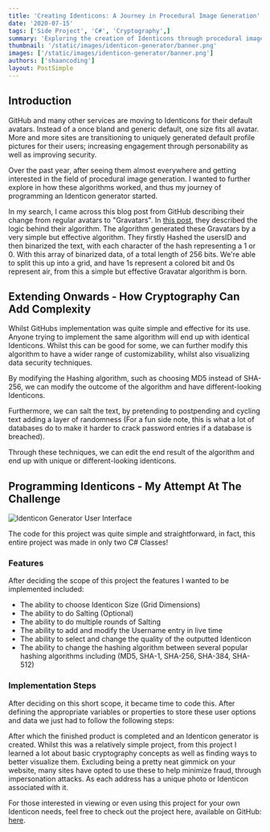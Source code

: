 ```yaml
---
title: 'Creating Identicons: A Journey in Procedural Image Generation'
date: '2020-07-15'
tags: ['Side Project', 'C#', 'Cryptography',]
summary: 'Exploring the creation of Identicons through procedural image generation and cryptographic techniques.'
thumbnail: '/static/images/identicon-generator/banner.png'
images: ['/static/images/identicon-generator/banner.png']
authors: ['shaancoding']
layout: PostSimple
---
```


## Introduction

GitHub and many other services are moving to Identicons for their default avatars. Instead of a once bland and generic default, one size fits all avatar. More and more sites are transitioning to uniquely generated default profile pictures for their users; increasing engagement through personability as well as improving security.

Over the past year, after seeing them almost everywhere and getting interested in the field of procedural image generation. I wanted to further explore in how these algorithms worked, and thus my journey of programming an Identicon generator started.

In my search, I came across this blog post from GitHub describing their change from regular avatars to "Gravatars". In [this post](https://github.blog/2013-08-14-identicons/), they described the logic behind their algorithm. The algorithm generated these Gravatars by a very simple but effective algorithm. They firstly Hashed the usersID and then binarized the text, with each character of the hash representing a 1 or 0. With this array of binarized data, of a total length of 256 bits. We're able to split this up into a grid, and have 1s represent a colored bit and 0s represent air, from this a simple but effective Gravatar algorithm is born.

## Extending Onwards - How Cryptography Can Add Complexity

Whilst GitHubs implementation was quite simple and effective for its use. Anyone trying to implement the same algorithm will end up with identical Identicons. Whilst this can be good for some, we can further modify this algorithm to have a wider range of customizability, whilst also visualizing data security techniques.

By modifying the Hashing algorithm, such as choosing MD5 instead of SHA-256, we can modify the outcome of the algorithm and have different-looking Identicons.

Furthermore, we can salt the text, by pretending to postpending and cycling text adding a layer of randomness (For a fun side note, this is what a lot of databases do to make it harder to crack password entries if a database is breached).

Through these techniques, we can edit the end result of the algorithm and end up with unique or different-looking identicons.

## Programming Identicons - My Attempt At The Challenge

![Identicon Generator User Interface](/static/images/identicon-generator/demo.gif)

The code for this project was quite simple and straightforward, in fact, this entire project was made in only two C# Classes!

### Features

After deciding the scope of this project the features I wanted to be implemented included:

- The ability to choose Identicon Size (Grid Dimensions)
- The ability to do Salting (Optional)
- The ability to do multiple rounds of Salting
- The ability to add and modify the Username entry in live time
- The ability to select and change the quality of the outputted Identicon
- The ability to change the hashing algorithm between several popular hashing algorithms including (MD5, SHA-1, SHA-256, SHA-384, SHA-512)

### Implementation Steps

After deciding on this short scope, it became time to code this. After defining the appropriate variables or properties to store these user options and data we just had to follow the following steps:

<CodeBlock src="identicon-generator/algorithm" title="Identicon Algorithm Pseudocode" language="markdown"/>

After which the finished product is completed and an Identicon generator is created. Whilst this was a relatively simple project, from this project I learned a lot about basic cryptography concepts as well as finding ways to better visualize them. Excluding being a pretty neat gimmick on your website, many sites have opted to use these to help minimize fraud, through impersonation attacks. As each address has a unique photo or Identicon associated with it.

For those interested in viewing or even using this project for your own Identicon needs, feel free to check out the project here, available on GitHub: [here](https://github.com/ShaanCoding/Identicons).